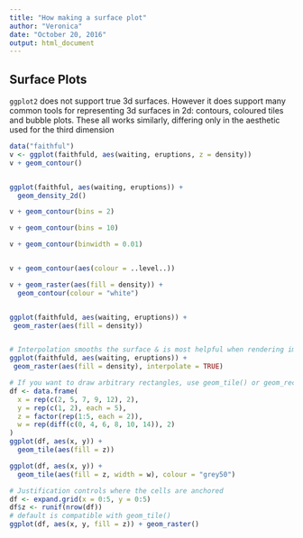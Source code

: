 ```yaml
---
title: "How making a surface plot"
author: "Veronica"
date: "October 20, 2016"
output: html_document
---
```


## Surface Plots

`ggplot2` does not support true 3d surfaces. However it does support many common tools for representing 3d surfaces in 2d: contours, coloured tiles and bubble plots. These all works similarly, differing only in the aesthetic used for the third dimension  

```r
data("faithful")
v <- ggplot(faithfuld, aes(waiting, eruptions, z = density))
v + geom_contour()


ggplot(faithful, aes(waiting, eruptions)) +
  geom_density_2d()

v + geom_contour(bins = 2)

v + geom_contour(bins = 10)

v + geom_contour(binwidth = 0.01)


v + geom_contour(aes(colour = ..level..))

v + geom_raster(aes(fill = density)) +
  geom_contour(colour = "white")


ggplot(faithfuld, aes(waiting, eruptions)) +
 geom_raster(aes(fill = density))


# Interpolation smooths the surface & is most helpful when rendering images.
ggplot(faithfuld, aes(waiting, eruptions)) +
 geom_raster(aes(fill = density), interpolate = TRUE)

# If you want to draw arbitrary rectangles, use geom_tile() or geom_rect()
df <- data.frame(
  x = rep(c(2, 5, 7, 9, 12), 2),
  y = rep(c(1, 2), each = 5),
  z = factor(rep(1:5, each = 2)),
  w = rep(diff(c(0, 4, 6, 8, 10, 14)), 2)
)
ggplot(df, aes(x, y)) +
  geom_tile(aes(fill = z))

ggplot(df, aes(x, y)) +
  geom_tile(aes(fill = z, width = w), colour = "grey50")

# Justification controls where the cells are anchored
df <- expand.grid(x = 0:5, y = 0:5)
df$z <- runif(nrow(df))
# default is compatible with geom_tile()
ggplot(df, aes(x, y, fill = z)) + geom_raster()

```